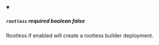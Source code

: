 
<details className="config-field" data-expandable="false" open>
<summary>

##### `rootless` <span class="config-field-required" data-required="false">required</span> <span class="config-field-type">boolean</span> <span class="config-field-default">false</span> <span class="config-field-enum"></span>

Rootless if enabled will create a rootless builder deployment.

</summary>



</details>
